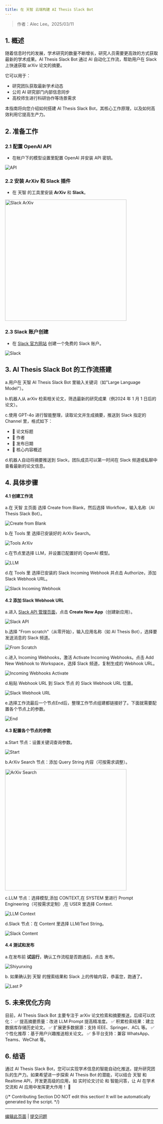 ```yaml
---
title: 在 天智 云端构建 AI Thesis Slack Bot
---
```


> 作者：Alec Lee。2025/03/11

## 1. 概述

随着信息时代的发展，学术研究的数量不断增长，研究人员需要更高效的方式获取最新的学术成果。AI Thesis Slack Bot 通过 AI 自动化工作流，帮助用户在 Slack 上快速获取 arXiv 论文的摘要。

它可以用于：

* 研究团队获取最新学术动态  
* 公司 AI 研究部门内部信息同步  
* 高校师生进行科研协作等场景需求

本指南将向您介绍如何搭建 AI Thesis Slack Bot，其核心工作原理，以及如何高效利用它提高生产力。

## 2. 准备工作

### 2.1 配置 OpenAI API

* 在帐户下的模型设置里配置 OpenAI 并安装 API 密钥。

![API](https://raw.githubusercontent.com/aleclee1005/MyPic/refs/heads/img/001API.jpg)

### 2.2 安装 ArXiv 和 Slack 插件

* 在 天智 的工具里安装 **ArXiv** 和 **Slack**。

<img src="https://raw.githubusercontent.com/aleclee1005/MyPic/refs/heads/img/002SlackArXiv.jpg" alt="Slack ArXiv" width="400"/>

### 2.3 Slack 账户创建

* 在 [Slack 官方网站](https://slack.com/intl/en-gb/get-started?entry_point=help_center#/createnew) 创建一个免费的 Slack 账户。

![Slack](https://raw.githubusercontent.com/aleclee1005/MyPic/refs/heads/img/003SlackAccount.jpg)

## 3. AI Thesis Slack Bot 的工作流搭建

a.用户在 天智 AI Thesis Slack Bot 里输入关键词（如"Large Language Model"）。 

b.机器人从 arXiv 检索相关论文，筛选最新的研究成果（例2024 年 1 月 1 日后的论文）。 

c.使用 GPT-4o 进行智能整理，读取论文并生成摘要，推送到 Slack 指定的 Channel 里，格式如下：

* 📄 论文标题  
* 👤 作者  
* 📆 发布日期  
* 📌 核心内容概述 

d.机器人自动将摘要推送到 Slack，团队成员可以第一时间在 Slack 频道或私聊中查看最新的论文信息。


## 4. 具体步骤

#### 4.1 创建工作流

a.在 天智 主页面 选择 Create from Blank，然后选择 Workflow，输入名称（AI Thesis Slack Bot）。

![Create from Blank](https://raw.githubusercontent.com/aleclee1005/MyPic/refs/heads/img/004Createfromblank.jpg)

  b.在 Tools 里 选择已安装好的 ArXiv Search。

![Tools ArXiv](https://raw.githubusercontent.com/aleclee1005/MyPic/refs/heads/img/005ToolsArXiv.jpg)

c.在节点里选择 LLM，并设置已配置好的 OpenAI 模型。

![LLM](https://raw.githubusercontent.com/aleclee1005/MyPic/refs/heads/img/006LLM.jpg)

d.在 Tools 里 选择已安装的 Slack Incoming Webhook 并点击 Authorize，添加 Slack Webhook URL。

![Slack Incoming Webhook](https://raw.githubusercontent.com/aleclee1005/MyPic/refs/heads/img/007Slackincomingwebhook.jpg)

#### 4.2 添加 Slack Webhook URL

a.进入 [Slack API 管理页面](https://api.slack.com/apps)，点击 **Create New App**（创建新应用）。

![Slack API](https://raw.githubusercontent.com/aleclee1005/MyPic/refs/heads/img/008Slackapi.jpg)

b.选择 "From scratch"（从零开始），输入应用名称（如 AI Thesis Bot），选择要发送消息的 Slack 频道。

![From Scratch](https://raw.githubusercontent.com/aleclee1005/MyPic/refs/heads/img/009Fromscratch.jpg)

c.进入 Incoming Webhooks，激活 Activate Incoming Webhooks。点击 Add New Webhook to Workspace，选择 Slack 频道，复制生成的 Webhook URL。

![Incoming Webhooks Activate](https://raw.githubusercontent.com/aleclee1005/MyPic/refs/heads/img/010IncomingwebhooksActivate.jpg)

d.粘贴 Webhook URL 到 Slack 节点 的 Slack Webhook URL 位置。

![Slack Webhook URL](https://raw.githubusercontent.com/aleclee1005/MyPic/refs/heads/img/011SlackWehookURL.jpg)

e.选择工作流最后一个节点End后，整理工作节点组建都链接好了。下面就需要配置各个节点上的参数。

![End](https://raw.githubusercontent.com/aleclee1005/MyPic/refs/heads/img/012End.jpg)

#### 4.3 配置各个节点的参数

a.Start 节点：设置关键词查询参数。

![Start](https://raw.githubusercontent.com/aleclee1005/MyPic/refs/heads/img/013StartNode.jpg)

b.ArXiv Search 节点：添加 Query String 内容（可按需求调整）。

<img src="https://raw.githubusercontent.com/aleclee1005/MyPic/refs/heads/img/014ArvPara.jpg" alt="ArXiv Search" width="400"/>

c.LLM 节点：选择模型,添加 CONTEXT,在 SYSTEM 里进行 Prompt Engineering（可按需求定制）,在 USER 里选择 Context.

![LLM Context](https://raw.githubusercontent.com/aleclee1005/MyPic/refs/heads/img/015LLMcontext.jpg)

d.Slack 节点：在 Content 里选择 LLM/Text String。

![Slack Content](https://raw.githubusercontent.com/aleclee1005/MyPic/refs/heads/img/016SlackEndP.jpg)

#### 4.4 测试和发布

a.在发布前 **试运行**，确认工作流程是否跑通后，点击 发布。

![Shiyunxing](https://raw.githubusercontent.com/aleclee1005/MyPic/refs/heads/img/018TestInupt.jpg)

b. 如果确认到 天智 的搜索结果和 Slack 上的传输内容，恭喜您，跑通了。 

![Last P](https://raw.githubusercontent.com/aleclee1005/MyPic/refs/heads/img/019LastPTest.jpg)

## 5. 未来优化方向

目前，AI Thesis Slack Bot 主要专注于 arXiv 论文检索和摘要推送，后续可以优化： 
✅ 提高摘要质量：改进 LLM Prompt 提高精准度。 
✅ 积累检索结果：建立数据库存储历史论文。 
✅ 扩展更多数据源：支持 IEEE、Springer、ACL 等。 
✅ 个性化推荐：基于用户兴趣推送相关论文。 
✅ 多平台支持：兼容 WhatsApp、Teams、WeChat 等。

## 6. 结语

通过 AI Thesis Slack Bot，您可以实现学术信息的智能自动化推送，提升研究团队的生产力。如果希望进一步探索 AI Thesis Bot 的潜能，可以结合 天智 和 Realtime API，开发更高级的应用，如 实时论文讨论 和 智能问答，让 AI 在学术交流和 AI 应用中发挥更大作用！ 🚀

{/*
Contributing Section
DO NOT edit this section!
It will be automatically generated by the script.
*/}

---

[编辑此页面](https://github.com/langgenius/dify-docs/edit/main/zh-hans/learn-more/use-cases/building-an-ai-thesis-slack-bot.mdx) | [提交问题](https://github.com/langgenius/dify-docs/issues/new?template=docs.yml)


